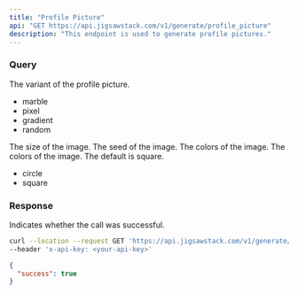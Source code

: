 ```yaml
---
title: "Profile Picture"
api: "GET https://api.jigsawstack.com/v1/generate/profile_picture"
description: "This endpoint is used to generate profile pictures."
---
```


### Query

<ParamField query="variant" type="string" default="marble">
  The variant of the profile picture.
  <ul>
    <li>marble</li>
    <li>pixel</li>
    <li>gradient</li>
    <li>random</li>
  </ul>
</ParamField>

<ParamField query="size" type="string" default="120">
  The size of the image.
</ParamField>

<ParamField query="seed" type="string">
  The seed of the image.
</ParamField>

<ParamField query="colors" type="string">
  The colors of the image.
</ParamField>

<ParamField query="shape" type="string" default="square">
  The colors of the image. The default is square.
    <ul>
    <li>circle</li>
    <li>square</li>
  </ul>

</ParamField>

<Snippet file="header.mdx" />

### Response

<ResponseField name="success" type="boolean">
  Indicates whether the call was successful.
</ResponseField>

<RequestExample>

```bash Example Request
curl --location --request GET 'https://api.jigsawstack.com/v1/generate/profile_picture' \
--header 'x-api-key: <your-api-key>'
```

</RequestExample>

<ResponseExample>

```json Response
{
  "success": true
}
```

</ResponseExample>
